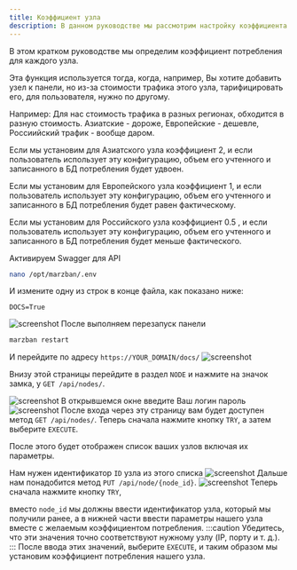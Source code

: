 ```yaml
---
title: Коэффициент узла
description: В данном руководстве мы рассмотрим настройку коэффициента узла для панели Marzban
---
```


В этом кратком руководстве мы определим коэффициент потребления для каждого узла.

Эта функция используется тогда, когда, например, Вы хотите добавить узел к панели, но из-за стоимости трафика этого узла, тарифицировать его, для пользователя, нужно по другому.

Например: Для нас стоимость трафика в разных регионах, обходится в разную стоимость. Азиатские - дороже, Европейские - дешевле, Россиийский трафик - вообще даром.

Если мы установим для Азиатского узла коэффициент 2, и если пользователь использует эту конфигурацию, объем его учтенного и записанного в БД потребления будет удвоен.

Если мы установим для Европейского узла коэффициент 1, и если пользователь использует эту конфигурацию, объем его учтенного и записанного в БД потребления будет равен фактическому.

Если мы установим для Российского узла коэффициент 0.5 , и если пользователь использует эту конфигурацию, объем его учтенного и записанного в БД потребления будет меньше фактического.

Активируем Swagger для API
```bash
nano /opt/marzban/.env
```
И измените одну из строк в конце файла, как показано ниже:
```
DOCS=True
```
![screenshot](../../../assets/tutorials/node_usage_coefficient/2.jpg)
После выполняем перезапуск панели 
```bash
marzban restart
```
И перейдите по адресу `https://YOUR_DOMAIN/docs/`
![screenshot](../../../assets/tutorials/node_usage_coefficient/3.jpg)

Внизу этой страницы перейдите в раздел 	`NODE` и нажмите на значок замка, у `GET /api/nodes/`.

![screenshot](../../../assets/tutorials/node_usage_coefficient/4.jpg)
В открывшемся окне введите Ваш логин пароль
![screenshot](../../../assets/tutorials/node_usage_coefficient/5.jpg)
После входа через эту страницу вам будет доступен метод `GET /api/nodes/`. Теперь сначала нажмите кнопку `TRY`, а затем выберите `EXECUTE`. 

После этого будет отображен список ваших узлов включая их параметры. 

Нам нужен идентификатор `ID` узла из этого списка
![screenshot](../../../assets/tutorials/node_usage_coefficient/6.jpg)
Дальше нам понадобится метод `PUT /api/node/{node_id}`. 
![screenshot](../../../assets/tutorials/node_usage_coefficient/7.jpg)
Теперь сначала нажмите кнопку `TRY`, 

вместо `node_id` мы должны ввести идентификатор узла, который мы получили ранее, а в нижней части ввести параметры нашего узла вместе с желаемым коэффициентом потребления. 
:::caution
Убедитесь, что эти значения точно соответствуют нужному узлу (IP, порту и т. д.). 
:::
После ввода этих значений, выберите `EXECUTE`, и таким образом мы установим коэффициент потребления нашего узла.


